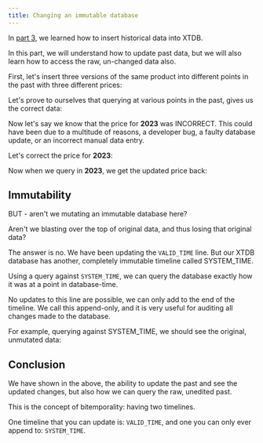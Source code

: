 ```yaml
---
title: Changing an immutable database
---
```




In [part 3](/tutorials/immutability-walkthrough/part-3), we learned how to insert historical data into XTDB.

In this part, we will understand how to update past data, but we will also learn how to access the raw, un-changed data also.

First, let's insert three versions of the same product into different points in the past with three different prices:

<Fiddle magicContext="my-context">
  <Txs txs="INSERT INTO product (xt$id, name, price, xt$valid_from)
            VALUES
            (1, 'Pendleton Electric Bicycle', 300, TIMESTAMP '2022-01-01 00:00:00')" />
  <Txs txs="INSERT INTO product (xt$id, name, price, xt$valid_from)
            VALUES
            (1, 'Pendleton Electric Bicycle', 400, TIMESTAMP '2023-01-01 00:00:00')" />
  <Txs txs="INSERT INTO product (xt$id, name, price, xt$valid_from)
            VALUES
            (1, 'Pendleton Electric Bicycle', 500, TIMESTAMP '2024-01-01 00:00:00')" />
  <Query hidden={true} q="SELECT * FROM xt$txs ORDER BY xt$tx_time" />
</Fiddle>

Let's prove to ourselves that querying at various points in the past, gives us the correct data:

<Fiddle magicContext="my-context">
  <Query q="SELECT * FROM product FOR VALID_TIME AS OF DATE '2022-01-02'" />
</Fiddle>

<Fiddle magicContext="my-context">
  <Query q="SELECT * FROM product FOR VALID_TIME AS OF DATE '2023-01-02'" />
</Fiddle>

<Fiddle magicContext="my-context">
  <Query q="SELECT * FROM product FOR VALID_TIME AS OF DATE '2024-01-02'" />
</Fiddle>

Now let's say we know that the price for **2023** was INCORRECT. This could have been due to a multitude of reasons, a developer bug, a faulty database update, or an incorrect manual data entry.

Let's correct the price for **2023**:

<Fiddle magicContext="my-context">
  <Txs txs={
`INSERT INTO product (xt$id, name, price, xt$valid_from, xt$valid_to)
VALUES
(1, 'Pendleton Electric Bicycle', 350,
 TIMESTAMP '2023-01-01 00:00:00',
 TIMESTAMP '2024-01-01 00:00:00')`} />
  <Query hidden={true} q="SELECT * FROM xt$txs ORDER BY xt$tx_time DESC LIMIT 1" />
</Fiddle>

Now when we query in **2023**, we get the updated price back:

<Fiddle magicContext="my-context">
  <Query q="SELECT * FROM product FOR VALID_TIME AS OF DATE '2023-01-02'" />
</Fiddle>

## Immutability

BUT - aren't we mutating an immutable database here?

Aren't we blasting over the top of original data, and thus losing that original data?

The answer is no. We have been updating the `VALID_TIME` line. But our XTDB database has another, completely immutable timeline called SYSTEM_TIME.

Using a query against `SYSTEM_TIME`, we can query the database exactly how it was at a point in database-time.

No updates to this line are possible, we can only add to the end of the timeline. We call this append-only, and it is very useful for auditing all changes made to the database.

For example, querying against SYSTEM_TIME, we should see the original, unmutated data:

<Fiddle magicContext="my-context">
  <Query q="SELECT product.*,
            xt$system_from,
            xt$system_to,
            xt$valid_from,
            xt$valid_to
            FROM product FOR ALL SYSTEM_TIME FOR ALL VALID_TIME" />
</Fiddle>

## Conclusion

We have shown in the above, the ability to update the past and see the updated changes, but also how we can query the raw, unedited past.

This is the concept of bitemporality: having two timelines.

One timeline that you can update is: `VALID_TIME`, and one you can only ever append to: `SYSTEM_TIME`.
